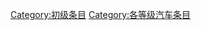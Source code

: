 {{catmore1|[[Wikipedia:汽车专题|Wikipedia:汽车专题]]}}
{{Articles by Quality|topic=汽车|project=汽车|format=TOC}}
{{emptycat}}

[[Category:初级条目|Category:初级条目]]
[[Category:各等级汽车条目|Category:各等级汽车条目]]